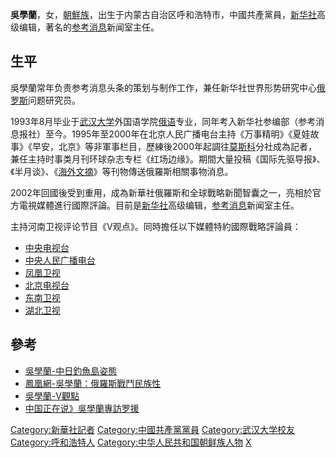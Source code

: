 {{Infobox_officeholder
|name = <span style="font-size:larger;">吳學蘭</span>
|image name =
|width = 
|now = <span style="color: blue;">新华社高级编辑<br>参考消息新闻室主任</span>
|period = 2007年11月至今 
|Sex = 女
|different name =
|party = {{CCP|19px}}
|Native place = [[中国|中国]]内蒙古自治区呼和浩特市
|date of birth = {{Birth year and age|1972|2|29}}
|place of birth = {{PRC}}<br>内蒙古自治区呼和浩特市
|date of death = 
|place of death = 
|spouse = 
|relatives = 
|educate = 
*[[武汉大学|武汉大学]]外国语学院[[俄语|俄语]]專業
|past = 
*<span style="color: blue;">新华社参编部實習記者<br>(1993年11月－1995年1月)</span>
*<span style="color: blue;">北京人民广播电台主持<br>(1995年4月－2000年1月)</span>
*<span style="color: blue;">新华社莫斯科分社記者<br>(2000年3月－2002年3月)</span>
*<span style="color: blue;">新华社参编部記者<br>(2002年3月－2007年10月)</span>
*<span style="color: blue;">新华社高级编辑<br>(2007年11月－)</span>
*<span style="color: blue;">参考消息新闻室主任<br>(2012年11月－)</span>
*<span style="color: blue;">媒體特約國際戰略評論員<br>(2013年2月－)</span>
|work =
}}
'''吳學蘭'''{{BD|1972年|2月29日|||}}，女，[[朝鮮族|朝鮮族]]，出生于内蒙古自治区呼和浩特市，中國共產黨員，[[新华社|新华社]]高级编辑，著名的[[参考消息|参考消息]]新闻室主任。

==生平==
吳學蘭常年负责参考消息头条的策划与制作工作，兼任新华社世界形势研究中心[[俄罗斯|俄罗斯]]问题研究员。

1993年8月毕业于[[武汉大学|武汉大学]]外国语学院[[俄语|俄语]]专业，同年考入新华社参编部（参考消息报社）至今。1995年至2000年在北京人民广播电台主持《万事精明》《夏娃故事》《早安，北京》等非軍事栏目，歷練後2000年起調往[[莫斯科|莫斯科]]分社成為記者，兼任主持时事类月刊环球杂志专栏《红场边缘》。期間大量投稿《国际先驱导报》、《半月谈》、《[[海外文摘|海外文摘]]》等刊物傳送俄羅斯相關事物消息。

2002年回國後受到重用，成為新華社俄羅斯和全球戰略新聞智囊之一，亮相於官方電視媒體進行國際評論。目前是[[新华社|新华社]]高级编辑，[[参考消息|参考消息]]新闻室主任。

主持河南卫视评论节目《V观点》。同時擔任以下媒體特約國際戰略評論員：
*[[中国中央电视台|中央电视台]]
*[[中央人民广播电台|中央人民广播电台]]
*[[凤凰卫视|凤凰卫视]]
*[[北京电视台|北京电视台]]
*[[东南卫视|东南卫视]]
*[[湖北卫视|湖北卫视]]

==參考==
*[https://web.archive.org/web/20151118130518/http://www.letv.com/ptv/vplay/20248309.html 吳學蘭-中日釣魚島姿態]
*[http://v.ifeng.com/news/opinion/201412/0126608d-8b78-495c-baaf-9181b74686cc.shtml 鳳凰網-吳學蘭：俄羅斯戰鬥民族性]{{Wayback|url=http://v.ifeng.com/news/opinion/201412/0126608d-8b78-495c-baaf-9181b74686cc.shtml |date=20150212131447 }}
*[https://web.archive.org/web/20150212115902/http://tv.cntv.cn/video/VSET100177767953/1ad5565013743ddfc685ec190a4e5c44 吳學蘭-V觀點]
*[https://www.youtube.com/watch?v=MjTM__gJGzU 中国正在说》吳學蘭專訪罗援]

{{DEFAULTSORT:W}}
[[Category:新華社記者|Category:新華社記者]]
[[Category:中國共產黨黨員|Category:中國共產黨黨員]]
[[Category:武汉大学校友|Category:武汉大学校友]]
[[Category:呼和浩特人|Category:呼和浩特人]]
[[Category:中华人民共和国朝鲜族人物|Category:中华人民共和国朝鲜族人物]]
[[Category:吳姓|X]]